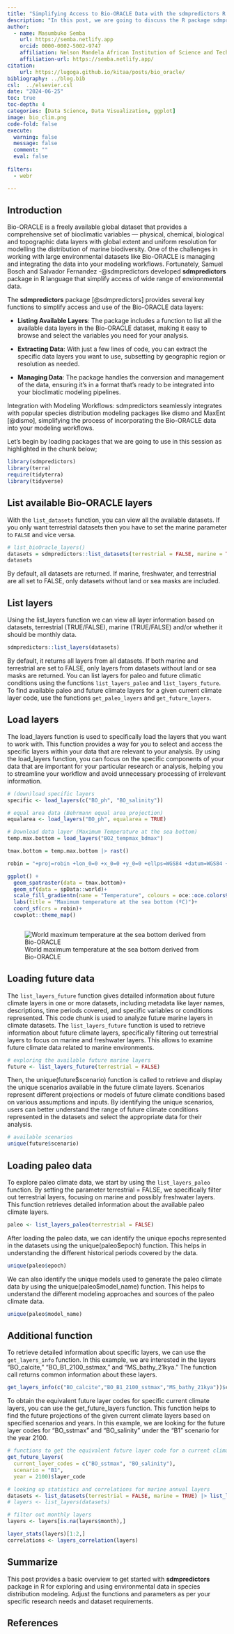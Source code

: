 ```yaml
---
title: "Simplifying Access to Bio-ORACLE Data with the sdmpredictors R Package"
description: "In this post, we are going to discuss the R package sdmpredictors and how it facilitates the use of the Bio-ORACLE dataset for bioclimatic modeling"
author: 
  - name: Masumbuko Semba
    url: https://semba.netlify.app
    orcid: 0000-0002-5002-9747
    affiliation: Nelson Mandela African Institution of Science and Technology
    affiliation-url: https://semba.netlify.app/  
citation: 
    url: https://lugoga.github.io/kitaa/posts/bio_oracle/
bibliography: ../blog.bib
csl:  ../elsevier.csl
date: "2024-06-25"
toc: true
toc-depth: 4
categories: [Data Science, Data Visualization, ggplot]
image: bio_clim.png
code-fold: false
execute: 
  warning: false
  message: false
  comment: ""
  eval: false
  
filters: 
  - webr

---
```




<!-- Google tag (gtag.js) -->
<script async src="https://www.googletagmanager.com/gtag/js?id=G-8KY4TDP558"></script>
<script>
  window.dataLayer = window.dataLayer || [];
  function gtag(){dataLayer.push(arguments);}
  gtag('js', new Date());

  gtag('config', 'G-8KY4TDP558');
</script>



## Introduction

Bio-ORACLE is a freely available global dataset that provides a comprehensive set of bioclimatic variables --- physical, chemical, biological and topographic data layers with global extent and uniform resolution for modelling the distribution of marine biodiversity. One of the challenges in working with large environmental datasets like Bio-ORACLE is managing and integrating the data into your modeling workflows. Fortunately, Samuel Bosch and Salvador Fernandez -@sdmpredictors developed **sdmpredictors** package in  R language that simplify access of wide range of environmental data.

The **sdmpredictors** package [@sdmpredictors] provides several key functions to simplify access and use of the Bio-ORACLE data layers:

- **Listing Available Layers**: The package includes a function to list all the available data layers in the Bio-ORACLE dataset, making it easy to browse and select the variables you need for your analysis.

- **Extracting Data**: With just a few lines of code, you can extract the specific data layers you want to use, subsetting by geographic region or resolution as needed.

- **Managing Data**: The package handles the conversion and management of the data, ensuring it's in a format that's ready to be integrated into your bioclimatic modeling pipelines.

Integration with Modeling Workflows: sdmpredictors seamlessly integrates with popular species distribution modeling packages like dismo and MaxEnt [@dismo], simplifying the process of incorporating the Bio-ORACLE data into your modeling workflows.

Let's begin by loading packages that we are going to use in this session as highlighted in the chunk below; 


```r
library(sdmpredictors)
library(terra)
require(tidyterra)
library(tidyverse)
```


## List available Bio-ORACLE layers

With the `list_datasets` function, you can view all the available datasets. If you only want terrestrial datasets then you have to set the marine parameter to `FALSE` and vice versa.


```r
# list_bioOracle_layers()
datasets = sdmpredictors::list_datasets(terrestrial = FALSE, marine = TRUE)
datasets

```

By default, all datasets are returned. If marine, freshwater, and terrestrial are all set to FALSE, only datasets without land or sea masks are included.

## List layers

Using the list_layers function we can view all layer information based on datasets, terrestrial (TRUE/FALSE), marine (TRUE/FALSE) and/or whether it should be monthly data. 


```r
sdmpredictors::list_layers(datasets)

```

By default, it returns all layers from all datasets. If both marine and terrestrial are set to FALSE, only layers from datasets without land or sea masks are returned. You can list layers for paleo and future climatic conditions using the functions `list_layers_paleo` and `list_layers_future`. To find available paleo and future climate layers for a given current climate layer code, use the functions `get_paleo_layers` and `get_future_layers`.

## Load layers

The load_layers function is used to specifically load the layers that you want to work with. This function provides a way for you to select and access the specific layers within your data that are relevant to your analysis. By using the load_layers function, you can focus on the specific components of your data that are important for your particular research or analysis, helping you to streamline your workflow and avoid unnecessary processing of irrelevant information.


```r

# (down)load specific layers 
specific <- load_layers(c("BO_ph", "BO_salinity"))

# equal area data (Behrmann equal area projection) 
equalarea <- load_layers("BO_ph", equalarea = TRUE)
```


```r
# Download data layer (Maximum Temperature at the sea bottom)
temp.max.bottom = load_layers("BO2_tempmax_bdmax")

tmax.bottom = temp.max.bottom |> rast()
```

```r
robin = "+proj=robin +lon_0=0 +x_0=0 +y_0=0 +ellps=WGS84 +datum=WGS84 +units=m +no_defs"

ggplot() +
  geom_spatraster(data = tmax.bottom)+
  geom_sf(data = spData::world)+
  scale_fill_gradientn(name = "Temperature", colours = oce::oce.colors9A(120), trans = scales::modulus_trans(p = 0.2), na.value = NA)+
  labs(title = "Maximum temperature at the sea bottom (ºC)")+
  coord_sf(crs = robin)+
  cowplot::theme_map()



```


![World maximum temperature at the sea bottom derived from Bio-ORACLE](bio_clim.png){#fig-bio}

## Loading future data

The `list_layers_future` function gives detailed information about future climate layers in one or more datasets, including metadata like layer names, descriptions, time periods covered, and specific variables or conditions represented. This code chunk is used to analyze future marine layers in climate datasets. The `list_layers_future` function is used to retrieve information about future climate layers, specifically filtering out terrestrial layers to focus on marine and freshwater layers. This allows to examine future climate data related to marine environments.


```r
# exploring the available future marine layers 
future <- list_layers_future(terrestrial = FALSE)
```

Then, the unique(future$scenario) function is called to retrieve and display the unique scenarios available in the future climate layers. Scenarios represent different projections or models of future climate conditions based on various assumptions and inputs. By identifying the unique scenarios, users can better understand the range of future climate conditions represented in the datasets and select the appropriate data for their analysis.

```r
# available scenarios 
unique(future$scenario) 
```


## Loading paleo data

To explore paleo climate data, we start by using the `list_layers_paleo` function. By setting the parameter terrestrial = FALSE, we specifically filter out terrestrial layers, focusing on marine and possibly freshwater layers. This function retrieves detailed information about the available paleo climate layers.


```r
paleo <- list_layers_paleo(terrestrial = FALSE)
```

After loading the paleo data, we can identify the unique epochs represented in the datasets using the unique(paleo$epoch) function. This helps in understanding the different historical periods covered by the data.

```r
unique(paleo$epoch)
```

We can also identify the unique models used to generate the paleo climate data by using the unique(paleo$model_name) function. This helps to understand the different modeling approaches and sources of the paleo climate data.

```r
unique(paleo$model_name) 

```

## Additional function

To retrieve detailed information about specific layers, we can use the `get_layers_info` function. In this example, we are interested in the layers "BO_calcite," "BO_B1_2100_sstmax," and "MS_bathy_21kya." The function call returns common information about these layers.

```r
get_layers_info(c("BO_calcite","BO_B1_2100_sstmax","MS_bathy_21kya"))$common

```

To obtain the equivalent future layer codes for specific current climate layers, you can use the get_future_layers function. This function helps to find the future projections of the given current climate layers based on specified scenarios and years. In this example, we are looking for the future layer codes for "BO_sstmax" and "BO_salinity" under the "B1" scenario for the year 2100.

```r
# functions to get the equivalent future layer code for a current climate layer 
get_future_layers(
  current_layer_codes = c("BO_sstmax", "BO_salinity"), 
  scenario = "B1", 
  year = 2100)$layer_code

```



```r
# looking up statistics and correlations for marine annual layers
datasets <- list_datasets(terrestrial = FALSE, marine = TRUE) |> list_layers()
# layers <- list_layers(datasets)

# filter out monthly layers
layers <- layers[is.na(layers$month),]

layer_stats(layers)[1:2,]
correlations <- layers_correlation(layers)

```

## Summarize

This post provides a basic overview to get started with **sdmpredictors** package in R for exploring and using environmental data in species distribution modeling. Adjust the functions and parameters as per your specific research needs and dataset requirements.


## References








